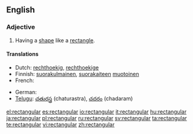 ==English==

===Adjective===
{{infl|en|adjective}}

# Having a [[shape]] like a [[rectangle]].

====Translations====
{{trans-top|having a shape like a rectangle}}
* Dutch: [[rechthoekig]], [[rechthoekige]]
* Finnish: [[suorakulmainen]], [[suorakaide|suorakaiteen]] [[muotoinen]]
* French: {{t+|fr|rectangulaire}}
{{trans-mid}}
* German: {{t+|de|rechteckig}}
* [[Telugu]]: [[చతురస్త్ర]] (chaturastra), [[చదరం]] (chadaram)
{{trans-bottom}}

[[el:rectangular]]
[[es:rectangular]]
[[io:rectangular]]
[[it:rectangular]]
[[hu:rectangular]]
[[ja:rectangular]]
[[pl:rectangular]]
[[ru:rectangular]]
[[sv:rectangular]]
[[ta:rectangular]]
[[te:rectangular]]
[[vi:rectangular]]
[[zh:rectangular]]